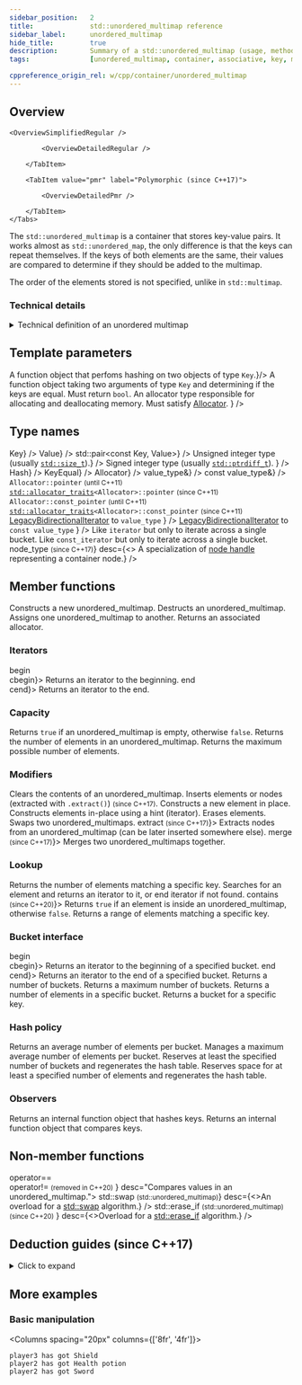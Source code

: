 ```yaml
---
sidebar_position:	2
title:				std::unordered_multimap reference
sidebar_label:		unordered_multimap
hide_title:			true
description:		Summary of a std::unordered_multimap (usage, methods, etc.) - C++ Language
tags:				[unordered_multimap, container, associative, key, multi, unordered]

cppreference_origin_rel: w/cpp/container/unordered_multimap
---
```



<!------------------ Codes ----------------->

<!-- Further Examples -->

<!-- Overview -->

<!-- Deduction Guides -->

<NotFinished />

## Overview

<Tabs>
<TabItem value="simplified" label="Simplified (since C++11)" default>

	<OverviewSimplifiedRegular />

</TabItem>
<TabItem value="detailed" label="Detailed">
	<Tabs>
		<TabItem value="regular" label="Regular (since C++11)" default>

			<OverviewDetailedRegular />

		</TabItem>

		<TabItem value="pmr" label="Polymorphic (since C++17)">

			<OverviewDetailedPmr />

		</TabItem>
	</Tabs>
</TabItem>
</Tabs>


The `std::unordered_multimap` is a container that stores key-value pairs. It works almost as
`std::unordered_map`, the only difference is that the keys can repeat themselves.
If the keys of both elements are the same, their values are compared to determine if they should be added to the multimap.

The order of the elements stored is not specified, unlike in `std::multimap`.

### Technical details

<details>
<summary>Technical definition of an unordered multimap</summary>
<div>
Unordered multimap is an unordered associative container that supports equivalent keys (an unordered_multimap may contain multiple copies of each key value)
and that associates values of another type with the keys.


The unordered_multimap class supports forward iterators. Search, insertion, and removal have average constant-time complexity.  


Internally, the elements are not sorted in any particular order, but organized into buckets.
Which bucket an element is placed into depends entirely on the hash of its key.
This allows fast access to individual elements, since once the hash is computed, it refers to the exact bucket the element is placed into.

The iteration order of this container is not required to be stable (so, for example, [`std::equal`](#) cannot be used to compare two `std::unordered_multimap`s),
except that every group of elements whose keys compare equivalent (compare equal with [`key_eq()`](#) as the comparator)
forms a contiguous subrange in the iteration order, also accessible with `equal_range()`.

`std::unordered_multimap` meets the requirements of [`Container`](/docs/named_req/Container), [`AllocatorAwareContainer`](/docs/named_req/AllocatorAwareContainer),
[`UnorderedAssociativeContainer`](/docs/named_req/UnorderedAssociativeContainer).
</div>
</details>

<ClassSummary name="unordered_multimap" namespaces="std" folder="unordered_multimap" headerName="unordered_multimap">

## Template parameters

<SymbolTable noTraits>
	<Symbol name="Key"		desc="The type of the stored keys."/>
	<Symbol name="Value" 		desc="The type of the stored values."/>
	<Symbol name="Hash" 		desc={<>A function object that perfoms hashing on two objects of type <code>Key</code>.</>}/>
	<Symbol name="KeyEqual">
		A function object taking two arguments of type <code>Key</code> and determining if the keys are equal. Must return <code>bool</code>.
	</Symbol>
	<Symbol
			name="Allocator"
			desc={<>
					An allocator type responsible for allocating and deallocating memory.
					Must satisfy <a href="/docs/named_req/Allocator">Allocator</a>.
				</>}
		/>
</SymbolTable>

## Type names

<SymbolTable>
	<Symbol pub name="key_type"				desc={<code>Key</code>} />
	<Symbol pub name="mapped_type" 		desc={<code>Value</code>} />
	<Symbol pub name="value_type"			desc={<code>std::pair&lt;const Key, Value&gt;</code>} />
	<Symbol pub name="size_type"			desc={<>Unsigned integer type (usually <code><a href="#">std::size_t</a></code>).</>} />
	<Symbol pub
			name="difference_type"
			desc={<>
					Signed integer type (usually <code><a href="#">std::ptrdiff_t</a></code>).
			</>}
		/>
	<Symbol pub name="hasher"				desc={<code>Hash</code>} />
	<Symbol pub name="key_equal"				desc={<code>KeyEqual</code>} />
	<Symbol pub name="allocator_type" 				desc={<code>Allocator</code>} />
	<Symbol pub name="reference"			desc={<code>value_type&</code>} />
	<Symbol pub name="const_reference"				desc={<code>const value_type&</code>} />
	<Symbol pub name="pointer">
		<code>Allocator::pointer</code> <small>(until C++11)</small>
		<br/>
		<code><a href="#">std::allocator_traits</a>&lt;Allocator&gt;::pointer</code> <small>(since C++11)</small>
	</Symbol>
	<Symbol pub name="const_pointer">
		<code>Allocator::const_pointer</code> <small>(until C++11)</small>
		<br/>
		<code><a href="#">std::allocator_traits</a>&lt;Allocator&gt;::const_pointer</code> <small>(since C++11)</small>
	</Symbol>
	<Symbol pub
			name="iterator"
			desc={<>
					<a href="/docs/named_req/LegacyBidirectionalIterator">LegacyBidirectionalIterator</a> to <code>value_type</code>
				</>}
		/>
	<Symbol pub
			name="const_iterator"
			desc={<>
					<a href="/docs/named_req/LegacyBidirectionalIterator">LegacyBidirectionalIterator</a> to <code>const value_type</code>
				</>}
		/>
	<Symbol pub name="local_iterator">
		Like <code>iterator</code> but only to iterate across a single bucket.
	</Symbol>
	<Symbol pub name="const_local_iterator">
		Like <code>const_iterator</code> but only to iterate across a single bucket.
	</Symbol>
	<Symbol pub
			name={<>node_type <small>(since C++17)</small></>}
			desc={<> A specialization of <a href="">node handle</a> representing a container node.</>}
		/>
</SymbolTable>

## Member functions

<SymbolTable>
	<Symbol pub autoLink linkName="constructors" name="(constructors)">
		Constructs a new unordered_multimap.
	</Symbol>
	<Symbol pub autoLink linkName="destructor" name="(destructor)">
		Destructs an unordered_multimap.
	</Symbol>
	<Symbol pub autoLink linkName="operator=" name="operator=">
		Assigns one unordered_multimap to another.
	</Symbol>
	<Symbol pub autoLink linkName="get_allocator" name="get_allocator">
		Returns an associated allocator.
	</Symbol>
</SymbolTable>

### Iterators

<SymbolTable>
	<Symbol pub autoLink linkName="begin" name={<>begin<br/>cbegin</>}>
		Returns an iterator to the beginning.
	</Symbol>
	<Symbol pub autoLink linkName="end" name={<>end<br/>cend</>}>
		Returns an iterator to the end.
	</Symbol>
</SymbolTable>

### Capacity

<SymbolTable>
	<Symbol pub autoLink linkName="empty" name="empty">
		Returns <code>true</code> if an unordered_multimap is empty, otherwise <code>false</code>.
	</Symbol>
	<Symbol pub autoLink linkName="size" name="size">
		Returns the number of elements in an unordered_multimap.
	</Symbol>
	<Symbol pub autoLink linkName="max_size" name="max_size">
		Returns the maximum possible number of elements.
	</Symbol>
</SymbolTable>

### Modifiers

<SymbolTable>
	<Symbol pub autoLink linkName="clear" name="clear">
		Clears the contents of an unordered_multimap.
	</Symbol>
	<Symbol pub autoLink linkName="insert" name="insert">
		Inserts elements or nodes (extracted with <code>.extract()</code>) <small>(since C++17)</small>.
	</Symbol>
	<Symbol pub autoLink linkName="emplace" name="emplace">
		Constructs a new element in place.
	</Symbol>
	<Symbol pub autoLink linkName="emplace_hint" name="emplace_hint">
		Constructs elements in-place using a hint (iterator).
	</Symbol>
	<Symbol pub autoLink linkName="erase" name="erase">
		Erases elements.
	</Symbol>
	<Symbol pub autoLink linkName="swap" name="swap">
		Swaps two unordered_multimaps.
	</Symbol>
	<Symbol pub autoLink linkName="extract" name={<>extract <small>(since C++17)</small></>}>
		Extracts nodes from an unordered_multimap (can be later inserted somewhere else).
	</Symbol>
	<Symbol pub autoLink linkName="merge" name={<>merge <small>(since C++17)</small></>}>
		Merges two unordered_multimaps together.
	</Symbol>
</SymbolTable>

### Lookup

<SymbolTable>
	<Symbol pub autoLink linkName="count" name="count">
		Returns the number of elements matching a specific key.
	</Symbol>
	<Symbol pub autoLink linkName="find" name="find">
		Searches for an element and returns an iterator to it, or end iterator if not found.
	</Symbol>
	<Symbol pub autoLink linkName="contains" name={<>contains <small>(since C++20)</small></>}>
		Returns <code>true</code> if an element is inside an unordered_multimap, otherwise <code>false</code>.
	</Symbol>
	<Symbol pub autoLink linkName="equal_range" name="equal_range">
		Returns a range of elements matching a specific key.
	</Symbol>
</SymbolTable>

### Bucket interface

<SymbolTable>
	<Symbol pub autoLink linkName="begin" name={<>begin<br/>cbegin</>}>
		Returns an iterator to the beginning of a specified bucket.
	</Symbol>
	<Symbol pub autoLink linkName="end" name={<>end<br/>cend</>}>
		Returns an iterator to the end of a specified bucket.
	</Symbol>
	<Symbol pub autoLink linkName="bucket_count" name="bucket_count">
		Returns a number of buckets.
	</Symbol>
	<Symbol pub autoLink linkName="max_bucket_count" name="max_bucket_count">
		Returns a maximum number of buckets.
	</Symbol>
	<Symbol pub autoLink linkName="bucket_size" name="bucket_size">
		Returns a number of elements in a specific bucket.
	</Symbol>
	<Symbol pub autoLink linkName="bucket" name="bucket">
		Returns a bucket for a specific key.
	</Symbol>
</SymbolTable>

### Hash policy

<SymbolTable>
	<Symbol pub autoLink linkName="load_factor" name="load_factor">
		Returns an average number of elements per bucket.
	</Symbol>
	<Symbol pub autoLink linkName="max_load_factor" name="max_load_factor">
		Manages a maximum average number of elements per bucket.
	</Symbol>
	<Symbol pub autoLink linkName="rehash" name="rehash">
		Reserves at least the specified number of buckets and regenerates the hash table.
	</Symbol>
	<Symbol pub autoLink linkName="reserve" name="reserve">
		Reserves space for at least a specified number of elements and regenerates the hash table.
	</Symbol>
</SymbolTable>

### Observers

<SymbolTable>
	<Symbol pub autoLink linkName="hash_function" name="hash_function">
		Returns an internal function object that hashes keys.
	</Symbol>
	<Symbol pub autoLink linkName="key_eq" name="key_eq">
		Returns an internal function object that compares keys.
	</Symbol>
</SymbolTable>

## Non-member functions

<SymbolTable noTraits>
	<Symbol name={<>
				operator==<br/>
				operator!= <small>(removed in C++20)</small>
			</>}
			desc="Compares values in an unordered_multimap.">
	</Symbol>
	<Symbol name={<>std::swap <small>(std::unordered_multimap)</small></>}
			desc={<>An overload for a <a href="#">std::swap</a> algorithm.</>}
		/>
	<Symbol name={<>
				std::erase_if <small>(std::unordered_multimap) (since C++20)</small>
			</>}
			desc={<>Overload for a <a href="#">std::erase_if</a> algorithm.</>}
		/>
</SymbolTable>
</ClassSummary>



## Deduction guides (since C++17)
<details>
<summary>Click to expand</summary>
<div>
	<DeductionGuides/>
</div>
</details>

## More examples

### Basic manipulation

<Columns spacing="20px" columns={['8fr', '4fr']}>
<div>

<CustomCodeBlock withTitle>
	<FurtherExampleCreateInsertPrint />
</CustomCodeBlock>

</div>
<div>

```plaintext title="Result"
player3 has got Shield
player2 has got Health potion
player2 has got Sword
```

</div>
</Columns>